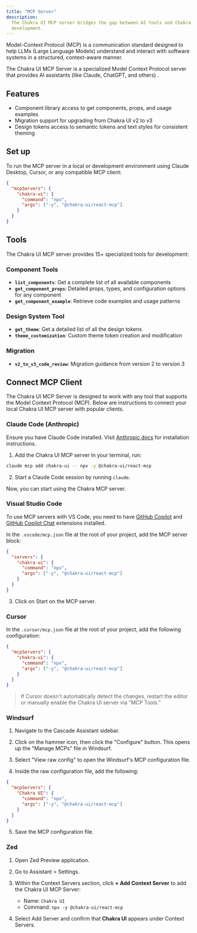 ```yaml
---
title: "MCP Server"
description:
  The Chakra UI MCP server bridges the gap between AI tools and Chakra UI app
  development.
---
```


Model-Context Protocol (MCP) is a communication standard designed to help LLMs
(Large Language Models) understand and interact with software systems in a
structured, context-aware manner.

The Chakra UI MCP Server is a specialized Model Context Protocol server that
provides AI assistants (like Claude, ChatGPT, and others) .

## Features

- Component library access to get components, props, and usage examples
- Migration support for upgrading from Chakra UI v2 to v3
- Design tokens access to semantic tokens and text styles for consistent theming

## Set up

To run the MCP server in a local or development environment using Claude
Desktop, Cursor, or any compatible MCP client:

```json
{
  "mcpServers": {
    "chakra-ui": {
      "command": "npx",
      "args": ["-y", "@chakra-ui/react-mcp"]
    }
  }
}
```

## Tools

The Chakra UI MCP server provides 15+ specialized tools for development:

### Component Tools

- **`list_components`**: Get a complete list of all available components
- **`get_component_props`**: Detailed props, types, and configuration options
  for any component
- **`get_component_example`**: Retrieve code examples and usage patterns

### Design System Tool

- **`get_theme`**: Get a detailed list of all the design tokens
- **`theme_customization`**: Custom theme token creation and modification

### Migration

- **`v2_to_v3_code_review`**: Migration guidance from version 2 to version 3

## Connect MCP Client

The Chakra UI MCP Server is designed to work with any tool that supports the
Model Context Protocol (MCP). Below are instructions to connect your local
Chakra UI MCP server with popular clients.

### Claude Code (Anthropic)

Ensure you have Claude Code installed. Visit
[Anthropic docs](https://docs.anthropic.com/en/docs/claude-code/mcp) for
installation instructions.

1. Add the Chakra UI MCP server In your terminal, run:

```bash
claude mcp add chakra-ui -- npx -y @chakra-ui/react-mcp
```

2. Start a Claude Code session by running `claude`.

Now, you can start using the Chakra MCP server.

### Visual Studio Code

To use MCP servers with VS Code, you need to have
[GitHub Copilot](https://marketplace.visualstudio.com/items?itemName=GitHub.copilot)
and
[GitHub Copilot Chat](https://marketplace.visualstudio.com/items?itemName=GitHub.copilot-chat)
extensions installed.

In the `.vscode/mcp.json` file at the root of your project, add the MCP server
block:

```json
{
  "servers": {
    "chakra-ui": {
      "command": "npx",
      "args": ["-y", "@chakra-ui/react-mcp"]
    }
  }
}
```

3. Click on Start on the MCP server.

### Cursor

In the `.cursor/mcp.json` file at the root of your project, add the following
configuration:

```json
{
  "mcpServers": {
    "chakra-ui": {
      "command": "npx",
      "args": ["-y", "@chakra-ui/react-mcp"]
    }
  }
}
```

> If Cursor doesn't automatically detect the changes, restart the editor or
> manually enable the Chakra UI server via "MCP Tools."

### Windsurf

1. Navigate to the Cascade Assistant sidebar.

2. Click on the hammer icon, then click the "Configure" button. This opens up
   the "Manage MCPs" file in Windsurf.

3. Select "View raw config" to open the Windsurf's MCP configuration file.

4. Inside the raw configuration file, add the following:

```json
{
  "mcpServers": {
    "Chakra UI": {
      "command": "npx",
      "args": ["-y", "@chakra-ui/react-mcp"]
    }
  }
}
```

5. Save the MCP configuration file.

### Zed

1. Open Zed Preview application.

2. Go to Assistant > Settings.

3. Within the Context Servers section, click **+ Add Context Server** to add the
   Chakra UI MCP Server:
   - Name: `Chakra UI`
   - Command: `npx -y @chakra-ui/react-mcp`

4. Select Add Server and confirm that **Chakra UI** appears under Context
   Servers.
